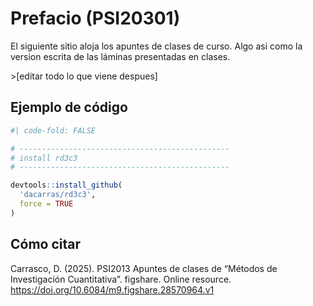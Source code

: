 # Prefacio (PSI20301) {.unnumbered}

El siguiente sitio aloja los apuntes de clases de curso. Algo asi como la version escrita de las láminas presentadas en clases.

\>\[editar todo lo que viene despues\]

## Ejemplo de código

```r
#| code-fold: FALSE

# -----------------------------------------------
# install rd3c3
# -----------------------------------------------

devtools::install_github(
  'dacarras/rd3c3',
  force = TRUE
)

```

## Cómo citar

Carrasco, D. (2025). PSI2013 Apuntes de clases de "Métodos de Investigación Cuantitativa". figshare. Online resource. <https://doi.org/10.6084/m9.figshare.28570964.v1>


